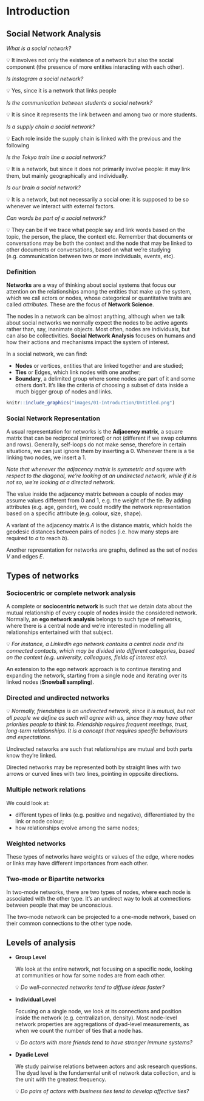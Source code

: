 \part{Theory}

# Introduction

## Social Network Analysis

*What is a social network?*

<aside>

💡 It involves not only the existence of a network but also the social component (the presence of more entities interacting with each other).

</aside>

*Is Instagram a social network?*

<aside>

💡 Yes, since it is a network that links people

</aside>

*Is the communication between students a social network?*

<aside>

💡 It is since it represents the link between and among two or more students.

</aside>

*Is a supply chain a social network?*

<aside>

💡 Each role inside the supply chain is linked with the previous and the following

</aside>

*Is the Tokyo train line a social network?*

<aside>

💡 It is a network, but since it does not primarily involve people: it may link them, but mainly geographically and individually.

</aside>

*Is our brain a social network?*

<aside>

💡 It is a network, but not necessarily a social one: it is supposed to be so whenever we interact with external factors.

</aside>

*Can words be part of a social network?*

<aside>

💡 They can be if we trace what people say and link words based on the topic, the person, the place, the context etc. Remember that documents or conversations may be both the context and the node that may be linked to other documents or conversations, based on what we're studying (e.g. communication between two or more individuals, events, etc).

</aside>

### Definition

**Networks** are a way of thinking about social systems that focus our attention on the relationships among the entities that make up the system, which we call actors or nodes, whose categorical or quantitative traits are called *attributes*. These are the focus of **Network Science**.

The nodes in a network can be almost anything, although when we talk about social networks we normally expect the nodes to be active agents rather than, say, inanimate objects. Most often, nodes are individuals, but can also be collectivities. **Social Network Analysis** focuses on humans and how their actions and mechanisms impact the system of interest.

In a social network, we can find:

-   **Nodes** or vertices, entities that are linked together and are studied;
-   **Ties** or Edges, which link nodes with one another;
-   **Boundary**, a delimited group where some nodes are part of it and some others don't. It's like the criteria of choosing a subset of data inside a much bigger group of nodes and links.

```r
knitr::include_graphics("images/01-Introduction/Untitled.png")
```

```{=tex}
\begin{table}[h!]
\centering
\begin{tabular}{@{}lll@{}}
\toprule
\textbf{Nodes} & \textbf{Edges}      & \textbf{Boundary}              \\ \midrule
Students       & Friends/Enemies     & All students in a year         \\
Protesters     & Communicate         & All protesters at an event     \\
Organisations  & Collaborate         & All organisations in a field   \\
Regions        & People move between & All regions in Italy           \\
Countries      & Trade               & All EU Countries               \\
Words          & Used together       & All tweets on a specific topic \\ \bottomrule
\end{tabular}
\caption{Example of possible networks, specifying nodes, edges and the boundary. }
\label{tab:network_example}
\end{table}
```
### Social Network Representation

A usual representation for networks is the **Adjacency matrix**, a square matrix that can be reciprocal (mirrored) or not (different if we swap columns and rows). Generally, self-loops do not make sense, therefore in certain situations, we can just ignore them by inserting a 0. Whenever there is a tie linking two nodes, we insert a 1.

*Note that whenever the adjacency matrix is symmetric and square with respect to the diagonal, we're looking at an undirected network, while if it is not so, we're looking at a directed network.*

The value inside the adjacency matrix between a couple of nodes may assume values different from 0 and 1, e.g. the weight of the tie. By adding attributes (e.g. age, gender), we could modify the network representation based on a specific attribute (e.g. colour, size, shape).

A variant of the adjacency matrix $A$ is the distance matrix, which holds the geodesic distances between pairs of nodes (i.e. how many steps are required to $a$ to reach $b$).

Another representation for networks are graphs, defined as the set of nodes $V$ and edges $E$.

## Types of networks

### Sociocentric or complete network analysis

A complete or **sociocentric network** is such that we detain data about the mutual relationship of every couple of nodes inside the considered network. Normally, an **ego network analysis** belongs to such type of networks, where there is a central node and we're interested in modelling all relationships entertained with that subject.

<aside>

💡 *For instance, a LinkedIn ego network contains a central node and its connected contacts, which may be divided into different categories, based on the context (e.g. university, colleagues, fields of interest etc).*

</aside>

An extension to the ego network approach is to continue iterating and expanding the network, starting from a single node and iterating over its linked nodes (**Snowball sampling**).

### Directed and undirected networks

<aside>

💡 *Normally, friendships is an undirected network, since it is mutual, but not all people we define as such will agree with us, since they may have other priorities people to think to. Friendship requires frequent meetings, trust, long-term relationships. It is a concept that requires specific behaviours and expectations.*

</aside>

Undirected networks are such that relationships are mutual and both parts know they're linked.

Directed networks may be represented both by straight lines with two arrows or curved lines with two lines, pointing in opposite directions.

### Multiple network relations

We could look at:

-   different types of links (e.g. positive and negative), differentiated by the link or node colour;
-   how relationships evolve among the same nodes;

### Weighted networks

These types of networks have weights or values of the edge, where nodes or links may have different importances from each other.

### Two-mode or Bipartite networks

In two-mode networks, there are two types of nodes, where each node is associated with the other type. It's an undirect way to look at connections between people that may be unconscious.

The two-mode network can be projected to a one-mode network, based on their common connections to the other type node.

## Levels of analysis

-   **Group Level**

    We look at the entire network, not focusing on a specific node, looking at communities or how far some nodes are from each other.

    <aside>

    💡 *Do well-connected networks tend to diffuse ideas faster?*

    </aside>

-   **Individual Level**

    Focusing on a single node, we look at its connections and position inside the network (e.g. centralization, density). Most node-level network properties are aggregations of dyad-level measurements, as when we count the number of ties that a node has.

    <aside>

    💡 *Do actors with more friends tend to have stronger immune systems?*

    </aside>

-   **Dyadic Level**

    We study pairwise relations between actors and ask research questions. The dyad level is the fundamental unit of network data collection, and is the unit with the greatest frequency.

    <aside>

    💡 *Do pairs of actors with business ties tend to develop affective ties?*

    </aside>

